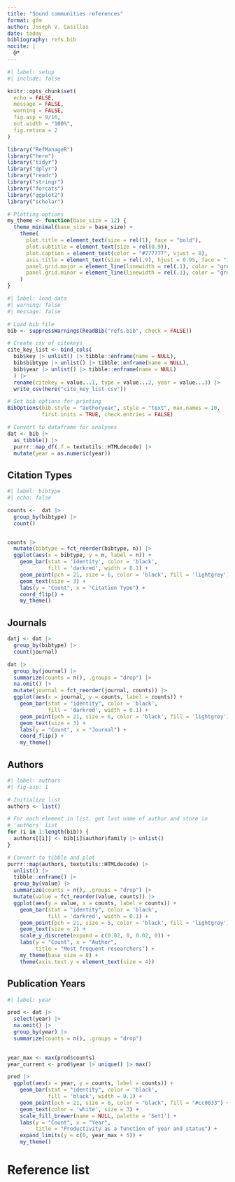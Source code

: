 ```yaml
---
title: "Sound communities references"
format: gfm
author: Joseph V. Casillas
date: today
bibliography: refs.bib
nocite: |
  @*
---
```


```r
#| label: setup
#| include: false

knitr::opts_chunk$set(
  echo = FALSE, 
  message = FALSE, 
  warning = FALSE, 
  fig.asp = 9/16, 
  out.width = "100%", 
  fig.retina = 2
)

library("RefManageR")
library("here")
library("tidyr")
library("dplyr")
library("readr")
library("stringr")
library("forcats")
library("ggplot2")
library("scholar")

# Plotting options
my_theme <- function(base_size = 12) {
  theme_minimal(base_size = base_size) + 
    theme(
      plot.title = element_text(size = rel(1), face = "bold"), 
      plot.subtitle = element_text(size = rel(0.9)),
      plot.caption = element_text(color = "#777777", vjust = 0),
      axis.title = element_text(size = rel(.9), hjust = 0.95, face = "italic"), 
      panel.grid.major = element_line(linewidth = rel(.1), color = "grey70"), 
      panel.grid.minor = element_line(linewidth = rel(.1), color = "grey70")
    )
}

```


```r
#| label: load-data
#| warning: false
#| message: false

# Load bib file
bib <- suppressWarnings(ReadBib("refs.bib", check = FALSE))

# Create csv of citekeys
cite_key_list <- bind_cols(
  bib$key |> unlist() |> tibble::enframe(name = NULL), 
  bib$bibtype |> unlist() |> tibble::enframe(name = NULL), 
  bib$year |> unlist() |> tibble::enframe(name = NULL)
  ) |> 
  rename(citekey = value...1, type = value...2, year = value...3) |> 
  write_csv(here("cite_key_list.csv"))

# Set bib options for printing
BibOptions(bib.style = "authoryear", style = "text", max.names = 10, 
           first.inits = TRUE, check.entries = FALSE)

# Convert to dataframe for analyses
dat <- bib |> 
  as_tibble() |> 
  purrr::map_df(.f = textutils::HTMLdecode) |> 
  mutate(year = as.numeric(year))
```



## Citation Types

```r
#| label: bibtype
#| echo: false

counts <-  dat |> 
  group_by(bibtype) |> 
  count()


counts |> 
  mutate(bibtype = fct_reorder(bibtype, n)) |> 
  ggplot(aes(x = bibtype, y = n, label = n)) + 
    geom_bar(stat = 'identity', color = 'black', 
             fill = 'darkred', width = 0.1) + 
    geom_point(pch = 21, size = 6, color = 'black', fill = 'lightgrey') + 
    geom_text(size = 3) + 
    labs(y = "Count", x = "Citation Type") + 
    coord_flip() + 
    my_theme()
```

## Journals

```r
datj <- dat |> 
  group_by(bibtype) |> 
  count(journal)

dat |> 
  group_by(journal) |> 
  summarize(counts = n(), .groups = "drop") |> 
  na.omit() |> 
  mutate(journal = fct_reorder(journal, counts)) |> 
  ggplot(aes(x = journal, y = counts, label = counts)) + 
    geom_bar(stat = "identity", color = 'black', 
             fill = 'darkred', width = 0.1) + 
    geom_point(pch = 21, size = 6, color = 'black', fill = 'lightgrey') + 
    geom_text(size = 3) + 
    labs(y = "Count", x = "Journal") + 
    coord_flip() + 
    my_theme()
```

## Authors

```r
#| label: authors
#| fig-asp: 1

# Initialize list
authors <- list()

# For each element in list, get last name of author and store in 
# 'authors' list
for (i in 1:length(bib)) {
  authors[[i]] <- bib[i]$author$family |> unlist()
}

# Convert to tibble and plot
purrr::map(authors, textutils::HTMLdecode) |> 
  unlist() |> 
  tibble::enframe() |> 
  group_by(value) |> 
  summarize(counts = n(), .groups = "drop") |> 
  mutate(value = fct_reorder(value, counts)) |> 
  ggplot(aes(y = value, x = counts, label = counts)) + 
    geom_bar(stat = "identity", color = 'black', 
             fill = 'darkred', width = 0.1) + 
    geom_point(pch = 21, size = 5, color = 'black', fill = 'lightgrey') + 
    geom_text(size = 2) + 
    scale_y_discrete(expand = c(0.02, 0, 0.02, 0)) + 
    labs(y = "Count", x = "Author", 
         title = "Most frequent researchers") + 
    my_theme(base_size = 8) + 
    theme(axis.text.y = element_text(size = 4))
```

## Publication Years

```r
#| label: year

prod <- dat |> 
  select(year) |> 
  na.omit() |> 
  group_by(year) |> 
  summarize(counts = n(), .groups = "drop") 
 

year_max <- max(prod$counts)
year_current <- prod$year |> unique() |> max()

prod |> 
  ggplot(aes(x = year, y = counts, label = counts)) + 
    geom_bar(stat = "identity", color = 'black', 
             fill = 'black', width = 0.1) + 
    geom_point(pch = 21, size = 6, color = "black", fill = "#cc0033") + 
    geom_text(color = 'white', size = 3) + 
    scale_fill_brewer(name = NULL, palette = 'Set1') + 
    labs(y = "Count", x = "Year", 
         title = "Productivity as a function of year and status") + 
    expand_limits(y = c(0, year_max + 5)) + 
    my_theme()
```


# Reference list

::: {#refs}
:::

